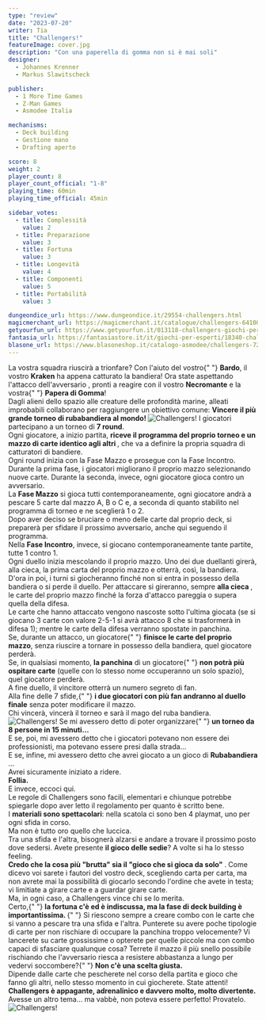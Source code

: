 ```yaml
---
type: "review"
date: "2023-07-20"
writer: Tia
title: "Challengers!"
featureImage: cover.jpg
description: "Con una paperella di gomma non si è mai soli"
designer:
  - Johannes Krenner
  - Markus Slawitscheck

publisher:
  - 1 More Time Games
  - Z-Man Games
  - Asmodee Italia

mechanisms:
  - Deck building
  - Gestione mano
  - Drafting aperto

score: 8
weight: 2
player_count: 8
player_count_official: "1-8"
playing_time: 60min
playing_time_official: 45min

sidebar_votes:
  - title: Complessità
    value: 2
  - title: Preparazione
    value: 3
  - title: Fortuna
    value: 3
  - title: Longevità
    value: 4
  - title: Componenti
    value: 5
  - title: Portabilità
    value: 3

dungeondice_url: https://www.dungeondice.it/29554-challengers.html
magicmerchant_url: https://magicmerchant.it/catalogue/challengers-64100/
getyourfun_url: https://www.getyourfun.it/013118-challengers-giochi-per-famiglia.html
fantasia_url: https://fantasiastore.it/it/giochi-per-esperti/18340-challengers.html
blasone_url: https://www.blasoneshop.it/catalogo-asmodee/challengers-72-2618
---
```


<Setting>
  La vostra squadra riuscirà a trionfare? Con l'aiuto del vostro{" "}
  <strong>Bardo</strong>, il vostro <strong>Kraken</strong> ha appena catturato
  la bandiera! Ora state aspettando l'attacco dell'avversario , pronti a reagire
  con il vostro <strong>Necromante</strong> e la vostra{" "}
  <strong>Papera di Gomma</strong>!<br />
  Dagli alieni dello spazio alle creature delle profondità marine, alleati improbabili
  collaborano per raggiungere un obiettivo comune: <strong>
    Vincere il più grande torneo di rubabandiera al mondo!
  </strong>
</Setting>

<img src="./game1.jpg" alt="Challengers!" />

<Rules>
  I giocatori partecipano a un torneo di <strong>7 round</strong>.<br />
  Ogni giocatore, a inizio partita, <strong>
    riceve il programma del proprio torneo e un mazzo di carte identico agli
    altri
  </strong>, che va a definire la propria squadra di catturatori di bandiere.
  <br />
  Ogni round inizia con la Fase Mazzo e prosegue con la Fase Incontro. <br />
  Durante la prima fase, i giocatori migliorano il proprio mazzo selezionando
  nuove carte. Durante la seconda, invece, ogni giocatore gioca contro un
  avversario. <br />
  La <strong>Fase Mazzo</strong> si gioca tutti contemporaneamente, ogni giocatore
  andrà a pescare 5 carte dal mazzo A, B o C e, a seconda di quanto stabilito nel
  programma di torneo e ne sceglierà 1 o 2.
  <br />
  Dopo aver deciso se bruciare o meno delle carte dal proprio deck, si preparerà
  per sfidare il prossimo avversario, anche qui seguendo il programma. <br />
  Nella <strong>Fase Incontro</strong>, invece, si giocano contemporaneamente
  tante partite, tutte 1 contro 1. <br />
  Ogni duello inizia mescolando il proprio mazzo. Uno dei due duellanti girerà, alla
  cieca, la prima carta del proprio mazzo e otterrà, così, la bandiera. D'ora in
  poi, i turni si giocheranno finché non si entra in possesso della bandiera o si
  perde il duello. Per attaccare si gireranno, sempre <strong>
    alla cieca
  </strong>, le carte del proprio mazzo finché la forza d'attacco pareggia o supera
  quella della difesa.
  <br />
  Le carte che hanno attaccato vengono nascoste sotto l'ultima giocata (se si giocano
  3 carte con valore 2-5-1 si avrà attacco 8 che si trasformerà in difesa 1); mentre
  le carte della difesa verranno spostate in panchina. <br />
  Se, durante un attacco, un giocatore{" "}
  <strong>finisce le carte del proprio mazzo</strong>, senza riuscire a tornare
  in possesso della bandiera, quel giocatore perderà.
  <br />
  Se, in qualsiasi momento, <strong>la panchina</strong> di un giocatore{" "}
  <strong>non potrà più ospitare carte</strong> (quelle con lo stesso nome
  occuperanno un solo spazio), quel giocatore perderà.
  <br />
  A fine duello, il vincitore otterrà un numero segreto di fan.
  <br />
  Alla fine delle 7 sfide,{" "}
  <strong>i due giocatori con più fan andranno al duello finale</strong> senza
  poter modificare il mazzo.
  <br />
  Chi vincerà, vincerà il torneo e sarà il mago del ruba bandiera.
</Rules>

<img src="./game2.jpg" alt="Challengers!" />

<Feedback>
  Se mi avessero detto di poter organizzare{" "}
  <strong>un torneo da 8 persone in 15 minuti…</strong>
  <br />
  E se, poi, mi avessero detto che i giocatori potevano non essere dei
  professionisti, ma potevano essere presi dalla strada…
  <br />E se, infine, mi avessero detto che avrei giocato a un gioco di <strong>
    Rubabandiera
  </strong>…<br />
  Avrei sicuramente iniziato a ridere.
  <br />
  <strong>Follia.</strong>
  <br />
  E invece, eccoci qui.
  <br />
  Le regole di Challengers sono facili, elementari e chiunque potrebbe spiegarle
  dopo aver letto il regolamento per quanto è scritto bene.
  <br />I <strong>materiali sono spettacolari</strong>: nella scatola ci sono ben
  4 playmat, uno per ogni sfida in corso.
  <br />
  Ma non è tutto oro quello che luccica.
  <br />
  Tra una sfida e l'altra, bisognerà alzarsi e andare a trovare il prossimo posto
  dove sedersi. Avete presente <strong>il gioco delle sedie</strong>? A volte si
  ha lo stesso feeling. <br />
  <strong>
    Credo che la cosa più "brutta" sia il "gioco che si gioca da solo"
  </strong>
  . Come dicevo voi sarete i fautori del vostro deck, scegliendo carta per carta,
  ma non avrete mai la possibilità di giocarlo secondo l'ordine che avete in testa;
  vi limitiate a girare carte e a guardar girare carte.
  <br />
  Ma, in ogni caso, a Challengers vince chi se lo merita. <br />
  Certo,{" "}
  <strong>
    la fortuna c'è ed è indiscussa, ma la fase di deck building è
    importantissima.
  </strong>{" "}
  Si riescono sempre a creare combo con le carte che si vanno a pescare tra una
  sfida e l'altra. Punterete su avere poche tipologie di carte per non rischiare
  di occupare la panchina troppo velocemente? Vi lancerete su carte grossissime
  o opterete per quelle piccole ma con combo capaci di sfasciare qualunque cosa?
  Terrete il mazzo il più snello possibile rischiando che l'avversario riesca a
  resistere abbastanza a lungo per vedervi soccombere?{" "}
  <strong>Non c'è una scelta giusta.</strong> <br />
  Dipende dalle carte che pescherete nel corso della partita e gioco che fanno gli
  altri, nello stesso momento in cui giocherete. State attenti!
  <br />
  <strong>
    Challengers è appagante, adrenalinico e davvero molto, molto divertente.
  </strong> Avesse un altro tema… ma vabbè, non poteva essere perfetto! Provatelo.
</Feedback>

<img src="./game3.jpg" alt="Challengers!" />
